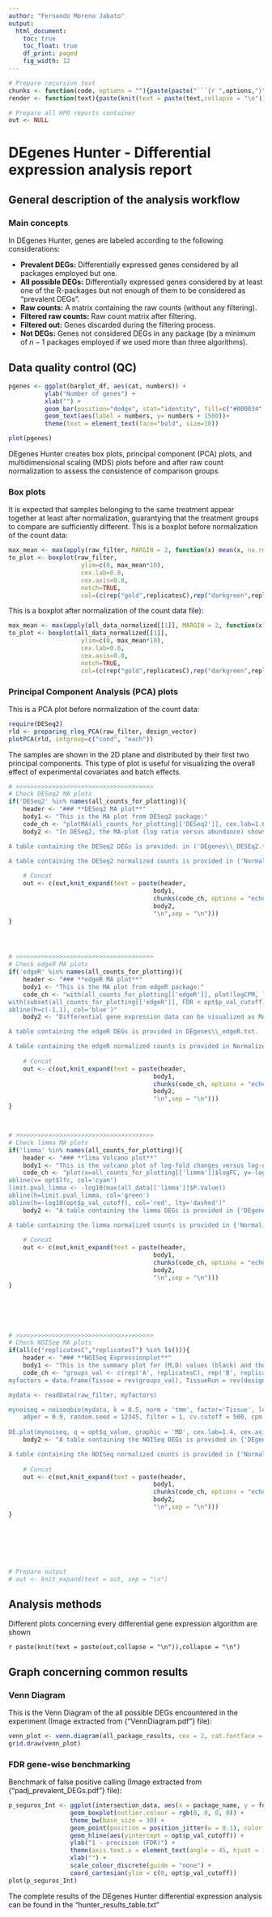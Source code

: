 ---
author: "Fernando Moreno Jabato"
output:
  html_document:
    toc: true
    toc_float: true
    df_print: paged
    fig_width: 12
---

<style>
    body .main-container {
        max-width: 90%;
    }
</style>

```{r config, include = FALSE}
# Prepare recursive text
chunks <- function(code, options = ""){paste(paste("```{r ",options,"}",sep = ""),code,"```",sep="\n")}
render <- function(text){paste(knit(text = paste(text,collapse = "\n")),collapse = "\n")}

# Prepare all HPO reports container
out <- NULL

```




# **DEgenes Hunter - Differential expression analysis report**

## **General description of the analysis workflow**

### **Main concepts**
In DEgenes Hunter, genes are labeled according to the following considerations:

* **Prevalent DEGs:** Differentially expressed genes considered by all packages employed but one.
* **All possible DEGs:** Differentially expressed genes considered by at least one of the R-packages but not enough of them to be considered as "prevalent DEGs".
* **Raw counts:** A matrix containing the raw counts (without any filtering).
* **Filtered raw counts:** Raw count matrix after filtering.
* **Filtered out:** Genes discarded during the filtering process.
* **Not DEGs:** Genes not considered DEGs in any package (by a minimum of $n-1$ packages employed if we used more than three algorithms).






## **Data quality control (QC)**

```{r qc,echo = FALSE}
pgenes <- ggplot(barplot_df, aes(cat, numbers)) +
		  ylab("Number of genes") + 
		  xlab("") +
		  geom_bar(position="dodge", stat="identity", fill=c("#000034", "red", "orange", "blue"), show.legend=FALSE) + coord_flip() + 
		  geom_text(aes(label = numbers, y= numbers + 1500))+ 
		  theme(text = element_text(face="bold", size=10))

plot(pgenes)
```

DEgenes Hunter creates box plots, principal component (PCA) plots, and multidimensional scaling (MDS) plots before and after raw count normalization to assess the consistence of comparison groups. 

### Box plots
It is expected that samples belonging to the same treatment appear together at least after normalization, guarantying that the treatment groups to compare are sufficiently different.
\newline This is a boxplot before normalization of the count data:

```{r box_before_norm, echo = FALSE}
max_mean <- max(apply(raw_filter, MARGIN = 2, function(x) mean(x, na.rm=TRUE)))
to_plot <- boxplot(raw_filter,
					ylim=c(0, max_mean*10), 
					cex.lab=0.8, 
					cex.axis=0.8, 
					notch=TRUE, 
					col=(c(rep("gold",replicatesC),rep("darkgreen",replicatesT))))
```

This is a boxplot after normalization of the count data file):
```{r box_after_norm, echo = FALSE}
max_mean <- max(apply(all_data_normalized[[1]], MARGIN = 2, function(x) mean(x, na.rm=TRUE)))
to_plot <- boxplot(all_data_normalized[[1]],  
					ylim=c(0, max_mean*10), 
					cex.lab=0.8, 
					cex.axis=0.8, 
					notch=TRUE, 
					col=(c(rep("gold",replicatesC),rep("darkgreen",replicatesT))))

```


### Principal Component Analysis (PCA) plots
This is a PCA plot before normalization of the count data:
```{r pca_plot, echo = FALSE}
require(DESeq2)
rld <- preparing_rlog_PCA(raw_filter, design_vector)
plotPCA(rld, intgroup=c("cond", "each"))
```
The samples are shown in the 2D plane and distributed by their first two principal components. This type of plot is useful for visualizing the overall effect of experimental covariates and batch effects.















```{r analysis_section, echo = FALSE}
# >>>>>>>>>>>>>>>>>>>>>>>>>>>>>>>>>>>>>>
# Check DESeq2 MA plots
if('DESeq2' %in% names(all_counts_for_plotting)){
	header <- "### **DESeq2 MA plot**"
	body1 <- "This is the MA plot from DESeq2 package:"
	code_ch <- "plotMA(all_counts_for_plotting[['DESeq2']], cex.lab=1.6, cex.axis=1.5)" 
	body2 <- "In DESeq2, the MA-plot (log ratio versus abundance) shows the log2 fold changes are attributable to a given variable over the mean of normalized counts. Points will be colored red if the adjusted Pvalue is less than 0.1. Points which fall out of the window are plotted as open triangles pointing either up or down.

A table containing the DESeq2 DEGs is provided: in ('DEgenes\\_DESEq2.txt').

A table containing the DESeq2 normalized counts is provided in ('Normalized\\_counts\\_DESEq2.txt')."
	
	# Concat
	out <- c(out,knit_expand(text = paste(header,
										body1,
										chunks(code_ch, options = "echo = FALSE"),
										body2,
										"\n",sep = "\n")))
}




# >>>>>>>>>>>>>>>>>>>>>>>>>>>>>>>>>>>>>>
# Check edgeR MA plots
if('edgeR' %in% names(all_counts_for_plotting)){
	header <- "### **edgeR MA plot**"
	body1 <- "This is the MA plot from edgeR package:"
	code_ch <- "with(all_counts_for_plotting[['edgeR']], plot(logCPM, logFC, pch=20, main='edgeR: Fold change vs abundance', cex.lab=1.5, cex.axis=1.5))
with(subset(all_counts_for_plotting[['edgeR']], FDR < opt$p_val_cutoff), points(logCPM, logFC, pch=20, col='red'))
abline(h=c(-1,1), col='blue')" 
	body2 <- "Differential gene expression data can be visualized as MA-plots (log ratio versus abundance) where each dot represents a gene. The differentially expressed genes are colored red and the non-differentially expressed ones are colored black.  

A table containing the edgeR DEGs is provided in DEgenes\\_edgeR.txt.

A table containing the edgeR normalized counts is provided in Normalized\\_counts\\_edgeR.txt."
	
	# Concat
	out <- c(out,knit_expand(text = paste(header,
										body1,
										chunks(code_ch, options = "echo = FALSE"),
										body2,
										"\n",sep = "\n")))
}



# >>>>>>>>>>>>>>>>>>>>>>>>>>>>>>>>>>>>>>
# Check limma MA plots
if('limma' %in% names(all_counts_for_plotting)){
	header <- "### **lima Volcano plot**"
	body1 <- "This is the volcano plot of log-fold changes versus log-odds (log10 of adjusted P values) of differential expression from limma package:"
	code_ch <- "plot(x=all_counts_for_plotting[['limma']]$logFC, y=-log10(all_counts_for_plotting[['limma']]$P.Value), xlab='logFC', ylab='logOdds', col=c('blue', 'red') [k_limma+1], pch=20, main= c('groupsB-groupsA'), cex.lab=1.6, cex.axis=1.5)
abline(v= opt$lfc, col='cyan')
limit.pval_limma <- -log10(max(all_data[['limma']]$P.Value)) 
abline(h=limit.pval_limma, col='green')
abline(h=-log10(opt$p_val_cutoff), col='red', lty='dashed')" 
	body2 <- "A table containing the limma DEGs is provided in {'DEgenes\\_limma.txt'}.

A table containing the limma normalized counts is provided in {'Normalized\\_counts\\_limma.txt'}."
	
	# Concat
	out <- c(out,knit_expand(text = paste(header,
										body1,
										chunks(code_ch, options = "echo = FALSE"),
										body2,
										"\n",sep = "\n")))
}






# >>>>>>>>>>>>>>>>>>>>>>>>>>>>>>>>>>>>>>
# Check NOISeq MA plots
if(all(c("replicatesC","replicatesT") %in% ls())){
	header <- "### **NOISeq Expressionplot**"
	body1 <- "This is the summary plot for (M,D) values (black) and the differentially expressed genes (red) from the NOISeq package (Image extracted from {'ExpressionPlot.pdf'} file):"
	code_ch <- "groups_val <- c(rep('A', replicatesC), rep('B', replicatesT)) 
myfactors = data.frame(Tissue = rev(groups_val), TissueRun = rev(design_vector))

mydata <- readData(raw_filter, myfactors)

mynoiseq = noiseqbio(mydata, k = 0.5, norm = 'tmm', factor='Tissue', lc = 1, r = 50, adj = 1.5, plot = FALSE,
	a0per = 0.9, random.seed = 12345, filter = 1, cv.cutoff = 500, cpm = 1)
 
DE.plot(mynoiseq, q = opt$q_value, graphic = 'MD', cex.lab=1.4, cex.axis=1.4)" 
	body2 <- "A table containing the NOISeq DEGs is provided in {'DEgenes\\_NOISeq.txt'}.

A table containing the NOISeq normalized counts is provided in {'Normalized\\_counts\\_NOISeq.txt'}."
	
	# Concat
	out <- c(out,knit_expand(text = paste(header,
										body1,
										chunks(code_ch, options = "echo = FALSE"),
										body2,
										"\n",sep = "\n")))
}







# Prepare output
# out <- knit_expand(text = out, sep = "\n")


```













## **Analysis methods**
Different plots concerning every differential gene expression algorithm are shown



`r paste(knit(text = paste(out,collapse = "\n")),collapse = "\n")`










## **Graph concerning common results**

### **Venn Diagram**
This is the Venn Diagram of the all possible DEGs encountered in the experiment (Image extracted from {"VennDiagram.pdf"} file):
```{r Venn_d, echo = FALSE}
venn_plot <- venn.diagram(all_package_results, cex = 2, cat.fontface = 1, lty = 2, filename = NULL, cat.cex=1.5)
grid.draw(venn_plot)
```




### **FDR gene-wise benchmarking**

Benchmark of false positive calling (Image extracted from {"padj\_prevalent\_DEGs.pdf"} file):
```{r FDR_plot, echo = FALSE}
p_seguros_Int <- ggplot(intersection_data, aes(x = package_name, y = fdr, color = package_name)) +
    			 geom_boxplot(outlier.colour = rgb(0, 0, 0, 0)) + 
		         theme_bw(base_size = 30) + 
		         geom_point(position = position_jitter(w = 0.1), color = "grey50", size = 1) + 
		         geom_hline(aes(yintercept = opt$p_val_cutoff)) + 
		         ylab("1 - precision (FDR)") + 
		         theme(axis.text.x = element_text(angle = 45, hjust = 1)) + 
		         xlab("") + 
		         scale_colour_discrete(guide = "none") + 
		         coord_cartesian(ylim = c(0, opt$p_val_cutoff))
plot(p_seguros_Int)
```

The complete results of the DEgenes Hunter differential expression analysis can be found in the "hunter\_results\_table.txt"